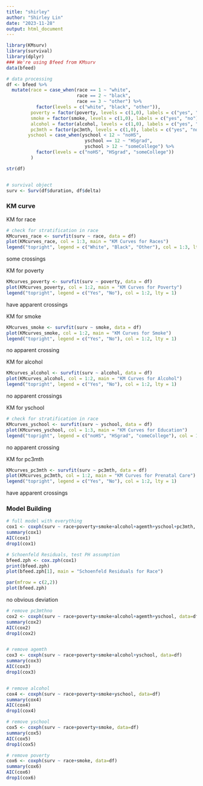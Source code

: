 ```yaml
---
title: "shirley"
author: "Shirley Lin"
date: "2023-11-28"
output: html_document
---
```


```r
library(KMsurv)
library(survival)
library(dplyr)
### We're using Bfeed from KMsurv
data(bfeed)
```

```r
# data processing
df <- bfeed %>% 
  mutate(race = case_when(race == 1 ~ "white",
                          race == 2 ~ "black", 
                          race == 3 ~ "other") %>% 
           factor(levels = c("white", "black", "other")),
         poverty = factor(poverty, levels = c(1,0), labels = c("yes", "no")),
         smoke = factor(smoke, levels = c(1,0), labels = c("yes", "no")),
         alcohol = factor(alcohol, levels = c(1,0), labels = c("yes", "no")),
         pc3mth = factor(pc3mth, levels = c(1,0), labels = c("yes", "no")),
        yschool = case_when(yschool < 12 ~ "noHS",
                             yschool == 12 ~ "HSgrad", 
                             yschool > 12 ~ "someCollege") %>% 
           factor(levels = c("noHS", "HSgrad", "someCollege"))
         )

str(df)


# survival object
surv <- Surv(df$duration, df$delta)
```

### KM curve

KM for race
```r
# check for stratification in race
KMcurves_race <- survfit(surv ~ race, data = df)
plot(KMcurves_race, col = 1:3, main = "KM Curves for Races")
legend("topright", legend = c("White", "Black", "Other"), col = 1:3, lty = 1)
```
some crossings


KM for poverty
```r
KMcurves_poverty <- survfit(surv ~ poverty, data = df)
plot(KMcurves_poverty, col = 1:2, main = "KM Curves for Poverty")
legend("topright", legend = c("Yes", "No"), col = 1:2, lty = 1)
```
have apparent crossings


KM for smoke
```r
KMcurves_smoke <- survfit(surv ~ smoke, data = df)
plot(KMcurves_smoke, col = 1:2, main = "KM Curves for Smoke")
legend("topright", legend = c("Yes", "No"), col = 1:2, lty = 1)
```
no apparent crossing


KM for alcohol
```r
KMcurves_alcohol <- survfit(surv ~ alcohol, data = df)
plot(KMcurves_alcohol, col = 1:2, main = "KM Curves for Alcohol")
legend("topright", legend = c("Yes", "No"), col = 1:2, lty = 1)
```
no apparent crossings


KM for yschool
```r
# check for stratification in race
KMcurves_yschool <- survfit(surv ~ yschool, data = df)
plot(KMcurves_yschool, col = 1:3, main = "KM Curves for Education")
legend("topright", legend = c("noHS", "HSgrad", "comeCollege"), col = 1:3, lty = 1)
```
no apparent crossing


KM for pc3mth
```r
KMcurves_pc3mth <- survfit(surv ~ pc3mth, data = df)
plot(KMcurves_pc3mth, col = 1:2, main = "KM Curves for Prenatal Care")
legend("topright", legend = c("Yes", "No"), col = 1:2, lty = 1)
```
have apparent crossings






### Model Building

```r
# full model with everything
cox1 <- coxph(surv ~ race+poverty+smoke+alcohol+agemth+yschool+pc3mth, data=df)
summary(cox1)
AIC(cox1)
drop1(cox1)
```


```r
# Schoenfeld Residuals, test PH assumption
bfeed.zph <- cox.zph(cox1)
print(bfeed.zph)
plot(bfeed.zph[1], main = "Schoenfeld Residuals for Race")

par(mfrow = c(2,2))
plot(bfeed.zph)
```
no obvious deviation

```r
# remove pc3mthno
cox2 <- coxph(surv ~ race+poverty+smoke+alcohol+agemth+yschool, data=df)
summary(cox2)
AIC(cox2)
drop1(cox2)


# remove agemth
cox3 <- coxph(surv ~ race+poverty+smoke+alcohol+yschool, data=df)
summary(cox3)
AIC(cox3)
drop1(cox3)


# remove alcohol
cox4 <- coxph(surv ~ race+poverty+smoke+yschool, data=df)
summary(cox4)
AIC(cox4)
drop1(cox4)

# remove yschool
cox5 <- coxph(surv ~ race+poverty+smoke, data=df)
summary(cox5)
AIC(cox5)
drop1(cox5)

# remove poverty
cox6 <- coxph(surv ~ race+smoke, data=df)
summary(cox6)
AIC(cox6)
drop1(cox6)
```

